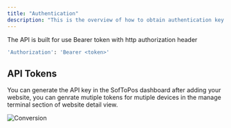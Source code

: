 ```yaml
---
title: "Authentication"
description: "This is the overview of how to obtain authentication key from SofToPos Api"
---
```


The API is built for use Bearer token with http authorization header

```bash
'Authorization': 'Bearer <token>'
```

## API Tokens

You can generate the API key in the SofToPos dashboard after adding your website, you can genrate mutiple tokens for mutiple devices in the manage terminal section of website detail view.

![Conversion](/images/website_terminals.png)